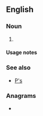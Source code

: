 {{also|Appendix:Variations of "ps"}}
==English==

===Noun===
{{head|en|noun plural form}}

# {{plural of|p|lang=en}}

====Usage notes====
{{U:en:plurals of letters}}

===See also===
* [[P's]]

===Anagrams===
* {{anagrams|en|a=ps|S&P|SP|Sp|s.p.|s/p|sp}}